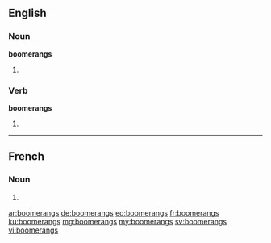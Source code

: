 ==English==

===Noun===
'''boomerangs'''

# {{plural of|boomerang}}

===Verb===
'''boomerangs'''

# {{en-third-person singular of|boomerang}}

----

==French==

===Noun===
{{head|fr|g=m-p}}

# {{plural of|boomerang|lang=fr}}

[[ar:boomerangs]]
[[de:boomerangs]]
[[eo:boomerangs]]
[[fr:boomerangs]]
[[ku:boomerangs]]
[[mg:boomerangs]]
[[my:boomerangs]]
[[sv:boomerangs]]
[[vi:boomerangs]]